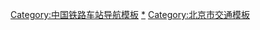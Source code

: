 {{Navbox with collapsible groups
|name = 北京市铁路车站
|title = 北京市铁路车站
|state = {{{state|collapsed}}}
|bodyclass = hlist

|above =''斜体''表示由[[中国铁路太原局集团|太原局集團]]控股的[[大秦铁路公司|大秦鐵路股份有限公司]]管轄的车站，其餘均由[[中国铁路北京局集团|北京局集團]]管轄
|abovestyle = background: white;

|below = 参见：中国铁路北京局集团公司年鉴（2018）附录. 车站名录

|group1 = 使用中与已建成的车站
|state1 = plain
|list1 = {{Navbox subgroup

|group1 = [[特等站 (中国大陆)|特等站]]
|list1 = * [[北京站]]
* [[北京西站]]
* [[北京南站]]
* [[北京丰台站]]
* [[丰台西站]]
|group2 = [[一等站 (中国大陆)|一等站]]
|list2 = * [[北京北站]]
* [[北京东站]]
* [[广安门站]]
* [[石景山南站]]
* [[双桥站 (铁路)|双桥站]]
* [[百子湾站 (铁路)|百子湾站]]
* [[大红门站 (铁路)|大红门站]]
|group3 = [[二等站 (中国大陆)|二等站]]
|list3 = * [[北京朝阳站]]
* [[三家店站]]
* [[南口站]]
* [[良各庄站]]
* [[良乡站]]
* [[黄村站 (北京市)|黄村站]]
* [[怀柔北站]]
* ''[[茶坞站]]''
|group4 = [[三等站 (中国大陆)|三等站]]
|list4 = * [[清河站]]
* [[沙河站 (京包铁路)|沙河站]]
* [[昌平站 (铁路)|昌平站]]
* [[昌平北站]]
* [[康庄站 (北京)|康庄站]]
* [[石景山站]]
* [[门头沟站]]
* [[落坡岭站]]
* [[大台站]]
* [[怀柔站]]
* [[密云北站]]
* [[顺义站 (铁路)|顺义站]]
* [[通州站]]
* [[通州西站]]
* [[长辛店站]]
* [[房山站]]
* [[琉璃河站]]
* [[石楼站]]
* [[周口店站]]
* [[黄土店站]]
* [[五路站]]
|group5 = [[四等站 (中国大陆)|四等站]]
|list5 = * [[窦店站]]
* [[西枣林站]]
* [[南苑站 (南苑铁路)|南苑站]]
* [[张辛站]]
* [[牛栏山站]]
* [[高各庄站]]
* [[庙城站]]
* [[统军庄站]]
* [[巨各庄站]]
* [[大城子站]]
* [[墙子路站]]
* [[望京站 (铁路)|望京站]]
* [[官高站]]
* [[兴寿站]]
* [[平义分站]]
* [[北宅站 (北京)|北宅站]]
* [[雁栖湖站]]
* [[小水峪站]]
* [[黑山寺站]]
* [[石塘路站]]
* [[燕落站]]
* [[兵马营站]]
* [[下河站]]
* [[古北口站]]
* ''[[延庆北站]]''
* ''[[下庄站 (北京市)|下庄站]]''
* ''[[平谷站]]''
* [[延庆站]]
* [[东园站 (北京市)|东园站]]
* [[居庸关站]]
* [[三堡站 (北京市)|三堡站]]
* [[青龙桥站]]
* [[青龙桥西站]]
* [[八达岭站]]
* [[西黄村站 (铁路)|西黄村站]]
* [[斜河涧站]]
* [[安家庄站]]
* [[雁翅站]]
* [[珠窝站]]
* [[珠窝东站]]
* [[沿河城站]]
* [[沿河城西站]]
* [[大灰厂站]]
* [[上万站]]
* [[南观村站]]
* [[燕山站 (铁路)|燕山站]]
* [[孤山口站]]
* [[云居寺站]]
* [[三合庄站]]
* [[十渡站]]
* [[平峪站]]
* [[安定站 (北京市)|安定站]]
* [[魏善庄站]]
* [[后吕村站]]
* [[李营站]]
* [[丰台南信号站]]
* [[野溪站]]
* [[丁家滩站]]
* [[色树坟站]]
* [[后章村站]]
* [[聂各庄站]]
* [[寨口站]]
* [[军庄站]]
|group6 = 等级未定车站
|list6 = * [[亦庄站]]
* [[永乐站 (北京市)|永乐站]]
* [[乔庄东站]]
* [[北京大兴站]]
* [[大兴机场站]]
* [[八达岭长城站]]
* [[顺义西站]]
* [[怀柔南站]]
* [[密云站]]
|group7 = 站管非营业站
|list7 = * [[小红门站 (铁路)|小红门站]]
* [[小葆台站]]
* [[阎村站 (铁路)|阎村站]]
* [[北坊站]]
* [[坨里站]]
* [[磁家坞站]]
* [[河南村站]]
* [[白草洼站]]
}}

|group2 = 规划与建设中的车站
|state2 = plain
|list2 = * [[礼贤站]]
* [[北京城市副中心站]]

|group3 = 停止使用或废弃拆除的车站
|state3 = plain
|list3 = * [[马家堡站 (铁路)|马家堡站]]
* [[正陽門東站]]
* [[正阳门西站]]
* [[东便门站]]
* [[德胜门站]]
* [[安定门站 (铁路)|安定门站]]
* [[东直门站 (铁路)|东直门站]]
* [[朝阳门站 (北京环城铁路)|朝阳门站]]
* [[西便门站]]
* [[和平里站]]
* [[大辛庄站]]
* [[养三站]]
* [[清华园站]]
* [[西拨子站]]
* [[小唐庄站]]
* [[养马场站]]
* [[小刘庄站]]
* [[卢沟桥站]]
* [[全红站]]
* [[王平村站]]
* ''[[铁炉村站]]''
* ''[[木林站]]''
}}<noinclude>
[[Category:中国铁路车站导航模板]]
[[Category:北京市铁路车站|*]]
[[Category:北京市交通模板]]
</noinclude>